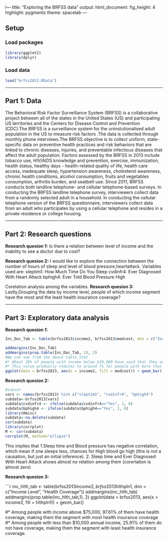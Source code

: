 l---
title: "Exploring the BRFSS data"
output: 
  html_document: 
    fig_height: 4
    highlight: pygments
    theme: spacelab
---

## Setup

### Load packages

```{r load-packages, message = FALSE}
library(ggplot2)
library(dplyr)
```

### Load data

 

```{r load-data}
load("brfss2013.RData")
```



* * *

## Part 1: Data
The Behavioral Risk Factor Surveillance System (BRFSS) is a collaborative project between all of the states in the United States (US) and participating US territories and the Centers for Disease Control and Prevention (CDC).The BRFSS is a surveillance system for the uninstutionalised adult population in the US to measure risk factors .The data is collected through monthly phone interviews.The BRFSS objective is to collect uniform, state-specific data on preventive health practices and risk behaviors that are linked to chronic diseases, injuries, and preventable infectious diseases that affect the adult population. Factors assessed by the BRFSS in 2013 include tobacco use, HIV/AIDS knowledge and prevention, exercise, immunization, health status, healthy days - health-related quality of life, health care access, inadequate sleep, hypertension awareness, cholesterol awareness, chronic health conditions, alcohol consumption, fruits and vegetables consumption, arthritis burden, and seatbelt use. Since 2011, BRFSS conducts both landline telephone- and cellular telephone-based surveys. In conducting the BRFSS landline telephone survey, interviewers collect data from a randomly selected adult in a household. In conducting the cellular telephone version of the BRFSS questionnaire, interviewers collect data from an adult who participates by using a cellular telephone and resides in a private residence or college housing. 

* * *

## Part 2: Research questions

**Research quesion 1:**
Is there a relation between level of income and the inability to see a doctor due to cost?


**Research quesion 2:**
I would like to explore the connection between the number of hours of sleep and level of blood pressure,heartattack.
Variables used are:
sleptim1: How Much Time Do You Sleep
cvdinfr4: Ever Diagnosed With Heart Attack
bphigh4: Ever Told Blood Pressure High

Corelation analysis among the variables.
**Research quesion 3:**
Lastly,Grouping the data by income level, people of which income segment have the most and the least health insurance coverage?


* * *

## Part 3: Exploratory data analysis



**Research quesion 1:**

```{r}
Inc_Doc_Tab <- table(brfss2013$income2, brfss2013$medcost, dnn = c("Income Level", "Doctor Visit"))

addmargins(Inc_Doc_Tab)
addmargins(prop.table(Inc_Doc_Tab, 1), 2)
#We can see from the above table that
#* About 29% of people with income below $10,000 have said that they were unable to visit a doctor due to cost
#* This value gradually reduces to around 7% for people with more that $75,000 annual income
ggplot(data = brfss2013, aes(x = income2, fill = medcost)) + geom_bar()
```




**Research quesion 2:**

```{r}
#subset
vars <- names(brfss2013) %in% c("sleptim1", "cvdinfr4", "bphigh4")
subdata<-brfss2013[vars]
subdata$cvdinfr4 <- ifelse(subdata$cvdinfr4=="Yes", 1, 0)
subdata$bphigh4 <- ifelse(subdata$bphigh4=="Yes", 1, 0)
library(Hmisc)
subdata<-na.delete(subdata)
cor(subdata)
library(corrplot)
M <- cor(subdata)
corrplot(M, method="ellipse")

```
This implies that
1.Sleep time and Blood pressure has negative correlation, which mean if one sleeps less, chances for High blood go high (this is not a causation, but just an initial inference). 
2. Sleep time and Ever Diagnosed With Heart Attack shows almost no relation among them (corerlation is almost zero)



**Research quesion 3:**

```{r}
inc_hlth_tab <- table(brfss2013$income2, brfss2013$hlthpln1, dnn = c("Income Level", "Health Coverage"))
addmargins(inc_hlth_tab)
addmargins(prop.table(inc_hlth_tab,1), 2)
ggplot(data = brfss2013, aes(x = income2, fill = hlthpln1)) + geom_bar()

#* Among people with income above $75,000, 97.61% of them have health coverage, making them the segment with most health insurance coverage
#* Among people with less than $10,000 annual income, 25.91% of them do not have coverage, making them the segment with least health insurance coverage.